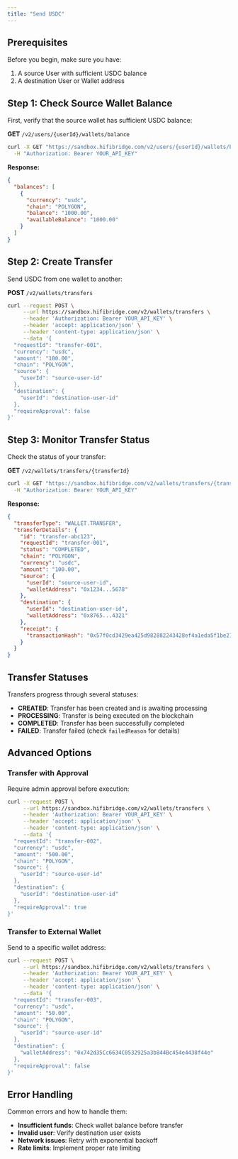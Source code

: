 ```yaml
---
title: "Send USDC"
---
```


## Prerequisites

Before you begin, make sure you have:

1. A source User with sufficient USDC balance
2. A destination User or Wallet address

## Step 1: Check Source Wallet Balance

First, verify that the source wallet has sufficient USDC balance:

**GET** `/v2/users/{userId}/wallets/balance`

```bash
curl -X GET "https://sandbox.hifibridge.com/v2/users/{userId}/wallets/balance" \
  -H "Authorization: Bearer YOUR_API_KEY"
```

**Response:**

```json
{
  "balances": [
    {
      "currency": "usdc",
      "chain": "POLYGON",
      "balance": "1000.00",
      "availableBalance": "1000.00"
    }
  ]
}
```

## Step 2: Create Transfer

Send USDC from one wallet to another:

**POST** `/v2/wallets/transfers`

```bash
curl --request POST \
     --url https://sandbox.hifibridge.com/v2/wallets/transfers \
     --header 'Authorization: Bearer YOUR_API_KEY' \
     --header 'accept: application/json' \
     --header 'content-type: application/json' \
     --data '{
  "requestId": "transfer-001",
  "currency": "usdc",
  "amount": "100.00",
  "chain": "POLYGON",
  "source": {
    "userId": "source-user-id"
  },
  "destination": {
    "userId": "destination-user-id"
  },
  "requireApproval": false
}'
```

## Step 3: Monitor Transfer Status

Check the status of your transfer:

**GET** `/v2/wallets/transfers/{transferId}`

```bash
curl -X GET "https://sandbox.hifibridge.com/v2/wallets/transfers/{transferId}" \
  -H "Authorization: Bearer YOUR_API_KEY"
```

**Response:**

```json
{
  "transferType": "WALLET.TRANSFER",
  "transferDetails": {
    "id": "transfer-abc123",
    "requestId": "transfer-001",
    "status": "COMPLETED",
    "chain": "POLYGON",
    "currency": "usdc",
    "amount": "100.00",
    "source": {
      "userId": "source-user-id",
      "walletAddress": "0x1234...5678"
    },
    "destination": {
      "userId": "destination-user-id",
      "walletAddress": "0x8765...4321"
    },
    "receipt": {
      "transactionHash": "0x57f0cd3429ea425d982882243428ef4a1eda5f1be2157c1b34ea48b49b24fe7f"
    }
  }
}
```

## Transfer Statuses

Transfers progress through several statuses:

- **CREATED**: Transfer has been created and is awaiting processing
- **PROCESSING**: Transfer is being executed on the blockchain
- **COMPLETED**: Transfer has been successfully completed
- **FAILED**: Transfer failed (check `failedReason` for details)

## Advanced Options

### Transfer with Approval

Require admin approval before execution:

```bash
curl --request POST \
     --url https://sandbox.hifibridge.com/v2/wallets/transfers \
     --header 'Authorization: Bearer YOUR_API_KEY' \
     --header 'accept: application/json' \
     --header 'content-type: application/json' \
     --data '{
  "requestId": "transfer-002",
  "currency": "usdc",
  "amount": "500.00",
  "chain": "POLYGON",
  "source": {
    "userId": "source-user-id"
  },
  "destination": {
    "userId": "destination-user-id"
  },
  "requireApproval": true
}'
```

### Transfer to External Wallet

Send to a specific wallet address:

```bash
curl --request POST \
     --url https://sandbox.hifibridge.com/v2/wallets/transfers \
     --header 'Authorization: Bearer YOUR_API_KEY' \
     --header 'accept: application/json' \
     --header 'content-type: application/json' \
     --data '{
  "requestId": "transfer-003",
  "currency": "usdc",
  "amount": "50.00",
  "chain": "POLYGON",
  "source": {
    "userId": "source-user-id"
  },
  "destination": {
    "walletAddress": "0x742d35Cc6634C0532925a3b844Bc454e4438f44e"
  },
  "requireApproval": false
}'
```

## Error Handling

Common errors and how to handle them:

- **Insufficient funds**: Check wallet balance before transfer
- **Invalid user**: Verify destination user exists
- **Network issues**: Retry with exponential backoff
- **Rate limits**: Implement proper rate limiting
